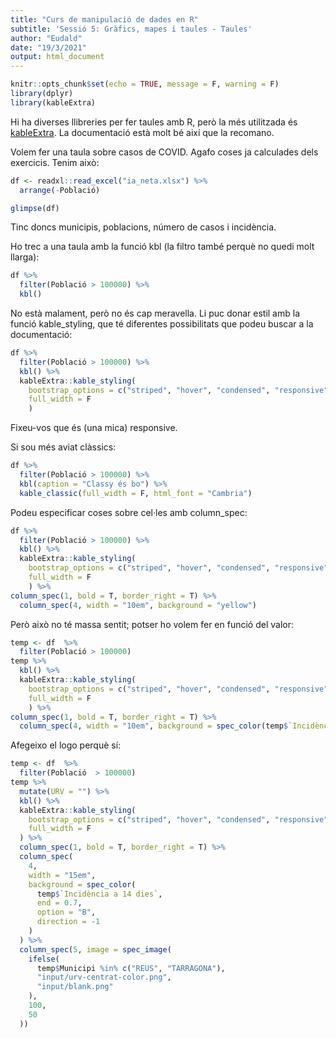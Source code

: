 ```yaml
---
title: "Curs de manipulació de dades en R"
subtitle: 'Sessió 5: Gràfics, mapes i taules - Taules'
author: "Eudald"
date: "19/3/2021"
output: html_document
---
```


```r
knitr::opts_chunk$set(echo = TRUE, message = F, warning = F)
library(dplyr)
library(kableExtra)
```

Hi ha diverses llibreries per fer taules amb R, però la més utilitzada és [kableExtra](https://cran.r-project.org/web/packages/kableExtra/vignettes/awesome_table_in_html.html). La documentació està molt bé així que la recomano.

Volem fer una taula sobre casos de COVID. Agafo coses ja calculades dels exercicis. Tenim això:

```r
df <- readxl::read_excel("ia_neta.xlsx") %>%
  arrange(-Població)
```

```r
glimpse(df)
```

Tinc doncs municipis, poblacions, número de casos i incidència.

Ho trec a una taula amb la funció kbl (la filtro també perquè no quedi molt llarga):

```r
df %>%
  filter(Població > 100000) %>%
  kbl()
```

No està malament, però no és cap meravella. Li puc donar estil amb la funció kable_styling, que té diferentes possibilitats que podeu buscar a la documentació:

```r
df %>%
  filter(Població > 100000) %>%
  kbl() %>%
  kableExtra::kable_styling(
    bootstrap_options = c("striped", "hover", "condensed", "responsive"), 
    full_width = F
    )
```

Fixeu-vos que és (una mica) responsive.

Si sou més aviat clàssics:

```r
df %>%
  filter(Població > 100000) %>%
  kbl(caption = "Classy és bo") %>%
  kable_classic(full_width = F, html_font = "Cambria")
```

Podeu especificar coses sobre cel·les amb column_spec:

```r
df %>%
  filter(Població > 100000) %>%
  kbl() %>%
  kableExtra::kable_styling(
    bootstrap_options = c("striped", "hover", "condensed", "responsive"), 
    full_width = F
    ) %>%
column_spec(1, bold = T, border_right = T) %>%
  column_spec(4, width = "10em", background = "yellow")
```

Però això no té massa sentit; potser ho volem fer en funció del valor:

```r
temp <- df  %>%
  filter(Població > 100000)
temp %>% 
  kbl() %>%
  kableExtra::kable_styling(
    bootstrap_options = c("striped", "hover", "condensed", "responsive"), 
    full_width = F
    ) %>%
column_spec(1, bold = T, border_right = T) %>%
  column_spec(4, width = "10em", background = spec_color(temp$`Incidència a 14 dies`, end = 0.7, option = "B", direction = -1))
```

Afegeixo el logo perquè sí:

```r
temp <- df  %>%
  filter(Població  > 100000)
temp %>%
  mutate(URV = "") %>%
  kbl() %>%
  kableExtra::kable_styling(
    bootstrap_options = c("striped", "hover", "condensed", "responsive"),
    full_width = F
  ) %>%
  column_spec(1, bold = T, border_right = T) %>%
  column_spec(
    4,
    width = "15em",
    background = spec_color(
      temp$`Incidència a 14 dies`,
      end = 0.7,
      option = "B",
      direction = -1
    )
  ) %>%
  column_spec(5, image = spec_image(
    ifelse(
      temp$Municipi %in% c("REUS", "TARRAGONA"),
      "input/urv-centrat-color.png",
      "input/blank.png"
    ),
    100,
    50
  ))
```

